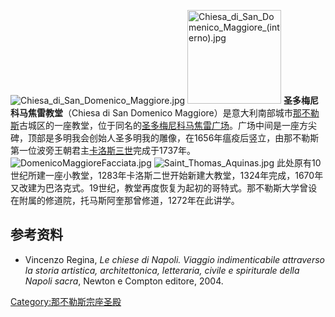{{coord|40.848731|14.254407|display=title}}
[[File:Chiesa_di_San_Domenico_Maggiore.jpg|thumb]]
[[File:Chiesa_di_San_Domenico_Maggiore_(interno).jpg|150px]]
'''圣多梅尼科马焦雷教堂'''（Chiesa di San Domenico Maggiore）是意大利南部城市[[那不勒斯|那不勒斯]]古城区的一座教堂，位于同名的[[圣多梅尼科马焦雷广场|圣多梅尼科马焦雷广场]]。广场中间是一座方尖碑，顶部是多明我会创始人圣多明我的雕像，在1656年瘟疫后竖立，由那不勒斯第一位波旁王朝君主[[卡洛斯三世|卡洛斯三世]]完成于1737年。
[[File:DomenicoMaggioreFacciata.jpg|thumb]]
[[File:Saint_Thomas_Aquinas.jpg|thumb]]
此处原有10世纪所建一座小教堂，1283年卡洛斯二世开始新建大教堂，1324年完成，1670年又改建为巴洛克式。19世纪，教堂再度恢复为起初的哥特式。那不勒斯大学曾设在附属的修道院，托马斯阿奎那曾修道，1272年在此讲学。


==参考资料==
* Vincenzo Regina, ''Le chiese di Napoli. Viaggio indimenticabile attraverso la storia artistica, architettonica, letteraria, civile e spiriturale della Napoli sacra'', Newton e Compton editore, 2004.

{{那不勒斯地标}}
[[Category:那不勒斯宗座圣殿|Category:那不勒斯宗座圣殿]]